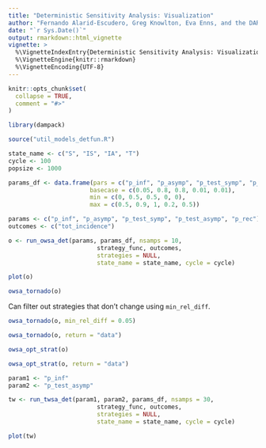 ```yaml
---
title: "Deterministic Sensitivity Analysis: Visualization"
author: "Fernando Alarid-Escudero, Greg Knowlton, Eva Enns, and the DARTH Team"
date: "`r Sys.Date()`"
output: rmarkdown::html_vignette
vignette: >
  %\VignetteIndexEntry{Deterministic Sensitivity Analysis: Visualization}
  %\VignetteEngine{knitr::rmarkdown}
  %\VignetteEncoding{UTF-8}
---
```


```r
knitr::opts_chunk$set(
  collapse = TRUE,
  comment = "#>"
)
```

```r
library(dampack)

source("util_models_detfun.R")

state_name <- c("S", "IS", "IA", "T")
cycle <- 100
popsize <- 1000

params_df <- data.frame(pars = c("p_inf", "p_asymp", "p_test_symp", "p_test_asymp", "p_rec"),
                       basecase = c(0.05, 0.8, 0.8, 0.01, 0.01),
                       min = c(0, 0.5, 0.5, 0, 0),
                       max = c(0.5, 0.9, 1, 0.2, 0.5))

params <- c("p_inf", "p_asymp", "p_test_symp", "p_test_asymp", "p_rec")
outcomes <- c("tot_incidence")
```

```r
o <- run_owsa_det(params, params_df, nsamps = 10,
                         strategy_func, outcomes,
                         strategies = NULL,
                         state_name = state_name, cycle = cycle)
```

```r
plot(o)
```

```r
owsa_tornado(o)
```

Can filter out strategies that don't change using `min_rel_diff`.

```r
owsa_tornado(o, min_rel_diff = 0.05)
```

```r
owsa_tornado(o, return = "data")
```

```r
owsa_opt_strat(o)
```

```r
owsa_opt_strat(o, return = "data")
```

```r
param1 <- "p_inf"
param2 <- "p_test_asymp"

tw <- run_twsa_det(param1, param2, params_df, nsamps = 30,
                         strategy_func, outcomes,
                         strategies = NULL,
                         state_name = state_name, cycle = cycle)
```

```r
plot(tw)
```

